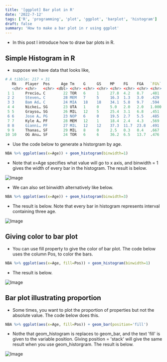```yaml
---
title: '[ggplot] Bar plot in R'
date: '2022-7-12'
tags: ['R', 'programming', 'plot', 'ggplot', 'barplot', 'histogram']
draft: false
summary: 'How to make a bar plot in r using ggplot'
---
```


- In this post I introduce how to draw bar plots in R.

## Simple Histogram in R

- suppose we have data that looks like,

```R
# A tibble: 217 × 31
   Rk    Player  Pos     Age Tm    G     GS    MP    FG    FGA   `FG%` `3P`  `3PA` `3P%` `2P`  `2PA` `2P%` `eFG%` FT    FTA
   <chr> <chr>   <chr> <dbl> <chr> <chr> <chr> <chr> <chr> <chr> <chr> <chr> <chr> <chr> <chr> <chr> <chr> <chr>  <chr> <chr>
 1 1     Precio… C        22 TOR   6     1     27.8  4.2   8.7   .481  0.8   2.7   ".31… 3.3   6.0   .556  .529   1.0   1.7
 2 2     Steven… C        28 MEM   7     5     16.3  1.3   3.0   .429  0.0   0.0   ""    1.3   3.0   .429  .429   0.9   1.6
 3 3     Bam Ad… C        24 MIA   18    18    34.1  5.8   9.7   .594  0.0   0.1   ".00… 5.8   9.7   .598  .594   3.2   4.2
 4 4     Nickei… SG       23 UTA   1     0     5.0   2.0   2.0   1.000 0.0   0.0   ""    2.0   2.0   1.000 1.000  1.0   1.0
 5 5     Grayso… SG       26 MIL   12    5     25.4  3.1   6.8   .451  1.6   4.0   ".39… 1.5   2.8   .529  .567   0.6   0.9
 6 6     Jose A… PG       23 NOP   6     0     19.5  2.7   5.5   .485  1.0   2.7   ".37… 1.7   2.8   .588  .576   1.7   2.2
 7 7     Kyle A… PF       28 MEM   12    1     18.4  2.4   4.3   .569  0.3   1.0   ".25… 2.2   3.3   .667  .598   0.9   1.5
 8 8     Gianni… PF       27 MIL   12    12    37.3  11.7  23.8  .491  0.8   3.4   ".22… 10.9  20.3  .537  .507   7.6   11.2
 9 9     Thanas… SF       29 MIL   8     0     2.5   0.3   0.4   .667  0.0   0.0   ""    0.3   0.4   .667  .667   0.1   0.4
10 10    OG Anu… SF       24 TOR   6     6     36.2  6.5   13.7  .476  2.3   6.8   ".34… 4.2   6.8   .610  .561   2.0   2.7
```

- Use the code below to generate a historgram by age.

```r
NBA %>% ggplot(aes(x=Age)) + geom_histogram(binwidth=1)
```

- Note that x=Age specifies what value will go to x axis, and binwidth = 1 gives the width of every bar in the histogram.
  The result is below.

![Image](/static/images/r/bar.png)

- We can also set binwidth alternatively like below.

```r
NBA %>% ggplot(aes(x=Age)) + geom_histogram(binwidth=3)
```

- The result is below. Note that every bar in histogram represents interval containing three age.

![Image](/static/images/r/bar3.png)

## Giving color to bar plot

- You can use fill property to give the color of bar plot. The code below uses the column Pos, to color the bars.

```R
NBA %>% ggplot(aes(x=Age, fill=Pos)) + geom_histogram(binwidth=1)
```

- The result is below.

![Image](/static/images/r/bar_color.png)

## Bar plot illustrating proportion

- Some times, you want to plot the proportion of properties but not the absolute value. The code below does this.

```r
NBA %>% ggplot(aes(x=Age, fill=Pos)) + geom_bar(position='fill')
```

- Nothe that geom_histogram is replaces to geom_bar, and the text 'fill' is given to the variable position. Giving
  position = 'stack' will give the same result when you use geom_historgram. The result is below.

![Image](/static/images/r/bar_pro.png)
